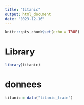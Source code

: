 ```yaml
---
title: "titanic"
output: html_document
date: "2023-12-16"
---
```


```r
knitr::opts_chunk$set(echo = TRUE)
```

# Library
```r
library(titanic)
```

# donnees
```r
titanic = data("titanic_train")
```


```r

```

